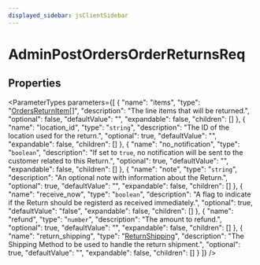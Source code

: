 ```yaml
---
displayed_sidebar: jsClientSidebar
---
```



# AdminPostOrdersOrderReturnsReq

## Properties

<ParameterTypes parameters={[
  {
    "name": "items",
    "type": "[OrdersReturnItem](internal.OrdersReturnItem.mdx)[]",
    "description": "The line items that will be returned.",
    "optional": false,
    "defaultValue": "",
    "expandable": false,
    "children": []
  },
  {
    "name": "location_id",
    "type": "`string`",
    "description": "The ID of the location used for the return.",
    "optional": true,
    "defaultValue": "",
    "expandable": false,
    "children": []
  },
  {
    "name": "no_notification",
    "type": "`boolean`",
    "description": "If set to `true`, no notification will be sent to the customer related to this Return.",
    "optional": true,
    "defaultValue": "",
    "expandable": false,
    "children": []
  },
  {
    "name": "note",
    "type": "`string`",
    "description": "An optional note with information about the Return.",
    "optional": true,
    "defaultValue": "",
    "expandable": false,
    "children": []
  },
  {
    "name": "receive_now",
    "type": "`boolean`",
    "description": "A flag to indicate if the Return should be registerd as received immediately.",
    "optional": true,
    "defaultValue": "false",
    "expandable": false,
    "children": []
  },
  {
    "name": "refund",
    "type": "`number`",
    "description": "The amount to refund.",
    "optional": true,
    "defaultValue": "",
    "expandable": false,
    "children": []
  },
  {
    "name": "return_shipping",
    "type": "[ReturnShipping](internal.ReturnShipping-1.mdx)",
    "description": "The Shipping Method to be used to handle the return shipment.",
    "optional": true,
    "defaultValue": "",
    "expandable": false,
    "children": []
  }
]} />
